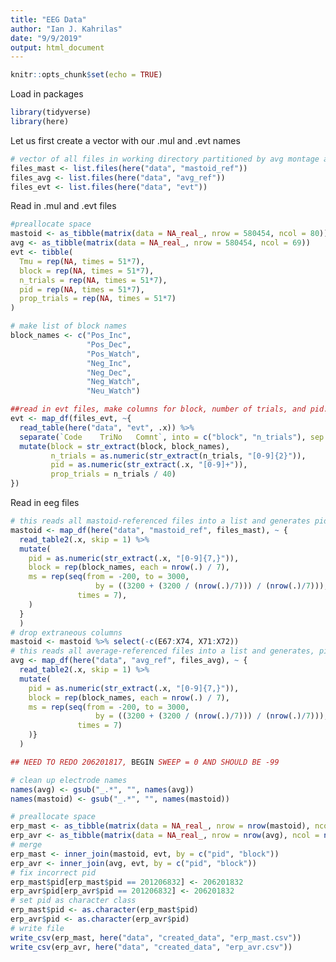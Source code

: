 ```yaml
---
title: "EEG Data"
author: "Ian J. Kahrilas"
date: "9/9/2019"
output: html_document
---
```


```r
knitr::opts_chunk$set(echo = TRUE)
```

Load in packages

```r
library(tidyverse)
library(here)
```

Let us first create a vector with our .mul and .evt names

```r
# vector of all files in working directory partitioned by avg montage and evt files
files_mast <- list.files(here("data", "mastoid_ref"))
files_avg <- list.files(here("data", "avg_ref"))
files_evt <- list.files(here("data", "evt"))
```
Read in .mul and .evt files
```r
#preallocate space
mastoid <- as_tibble(matrix(data = NA_real_, nrow = 580454, ncol = 80))
avg <- as_tibble(matrix(data = NA_real_, nrow = 580454, ncol = 69))
evt <- tibble(
  Tmu = rep(NA, times = 51*7),
  block = rep(NA, times = 51*7),
  n_trials = rep(NA, times = 51*7),
  pid = rep(NA, times = 51*7),
  prop_trials = rep(NA, times = 51*7)
)

# make list of block names
block_names <- c("Pos_Inc",
                 "Pos_Dec",
                 "Pos_Watch",
                 "Neg_Inc",
                 "Neg_Dec",
                 "Neg_Watch",
                 "Neu_Watch")

##read in evt files, make columns for block, number of trials, and pid. This cleans names up, too.
evt <- map_df(files_evt, ~{
  read_table(here("data", "evt", .x)) %>% 
  separate(`Code	TriNo	Comnt`, into = c("block", "n_trials"), sep = " ") %>% 
  mutate(block = str_extract(block, block_names),
         n_trials = as.numeric(str_extract(n_trials, "[0-9]{2}")),
         pid = as.numeric(str_extract(.x, "[0-9]+")),
         prop_trials = n_trials / 40)
})
```
 
Read in eeg files

```r
# this reads all mastoid-referenced files into a list and generates pid, block, and ms variables
mastoid <- map_df(here("data", "mastoid_ref", files_mast), ~ {
  read_table2(.x, skip = 1) %>%
  mutate(
    pid = as.numeric(str_extract(.x, "[0-9]{7,}")),
    block = rep(block_names, each = nrow(.) / 7),
    ms = rep(seq(from = -200, to = 3000, 
                   by = ((3200 + (3200 / (nrow(.)/7))) / (nrow(.)/7))),
               times = 7),
    )
  }
  )
# drop extraneous columns
mastoid <- mastoid %>% select(-c(E67:X74, X71:X72))
# this reads all average-referenced files into a list and generates, pid, block, and ms variables
avg <- map_df(here("data", "avg_ref", files_avg), ~ {
  read_table2(.x, skip = 1) %>%
  mutate(
    pid = as.numeric(str_extract(.x, "[0-9]{7,}")),
    block = rep(block_names, each = nrow(.) / 7),
    ms = rep(seq(from = -200, to = 3000, 
                   by = ((3200 + (3200 / (nrow(.)/7))) / (nrow(.)/7))),
               times = 7)
    )}
  )

## NEED TO REDO 206201817, BEGIN SWEEP = 0 AND SHOULD BE -99
```

```r
# clean up electrode names
names(avg) <- gsub("_.*", "", names(avg))
names(mastoid) <- gsub("_.*", "", names(mastoid))
```

```r
# preallocate space
erp_mast <- as_tibble(matrix(data = NA_real_, nrow = nrow(mastoid), ncol = ncol(mastoid) + ncol(evt)))
erp_avr <- as_tibble(matrix(data = NA_real_, nrow = nrow(avg), ncol = ncol(avg) + ncol(evt)))
# merge
erp_mast <- inner_join(mastoid, evt, by = c("pid", "block"))
erp_avr <- inner_join(avg, evt, by = c("pid", "block"))
# fix incorrect pid
erp_mast$pid[erp_mast$pid == 201206832] <- 206201832
erp_avr$pid[erp_avr$pid == 201206832] <- 206201832
# set pid as character class
erp_mast$pid <- as.character(erp_mast$pid)
erp_avr$pid <- as.character(erp_avr$pid)
# write file
write_csv(erp_mast, here("data", "created_data", "erp_mast.csv"))
write_csv(erp_avr, here("data", "created_data", "erp_avr.csv"))
```
